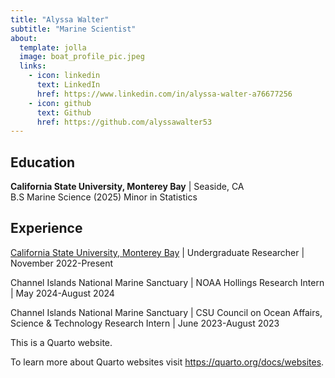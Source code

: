 ```yaml
---
title: "Alyssa Walter"
subtitle: "Marine Scientist"
about:
  template: jolla
  image: boat_profile_pic.jpeg
  links:
    - icon: linkedin
      text: LinkedIn
      href: https://www.linkedin.com/in/alyssa-walter-a76677256 
    - icon: github
      text: Github
      href: https://github.com/alyssawalter53
---
```


## Education

**California State University, Monterey Bay** \| Seaside, CA\
B.S Marine Science (2025) Minor in Statistics

## Experience

[California State University, Monterey Bay](https://jorgensenlabcsumb.weebly.com/our-team.html) \| Undergraduate Researcher \| November 2022-Present

Channel Islands National Marine Sanctuary \| NOAA Hollings Research Intern \| May 2024-August 2024

Channel Islands National Marine Sanctuary \| CSU Council on Ocean Affairs, Science & Technology Research Intern \| June 2023-August 2023

This is a Quarto website.

To learn more about Quarto websites visit <https://quarto.org/docs/websites>.

